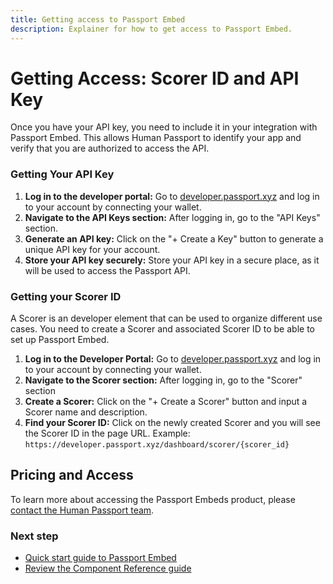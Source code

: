 ```yaml
---
title: Getting access to Passport Embed
description: Explainer for how to get access to Passport Embed.
---
```


# Getting Access: Scorer ID and API Key

Once you have your API key, you need to include it in your integration with Passport Embed. This allows Human Passport to identify your app and verify that you are authorized to access the API.

### Getting Your API Key

1. **Log in to the developer portal:** Go to [developer.passport.xyz](https://developer.passport.xyz) and log in to your account by connecting your wallet.
2. **Navigate to the API Keys section:** After logging in, go to the "API Keys" section.
3. **Generate an API key:** Click on the "+ Create a Key" button to generate a unique API key for your account.
4. **Store your API key securely:** Store your API key in a secure place, as it will be used to access the Passport API.


### Getting your Scorer ID
A Scorer is an developer element that can be used to organize different use cases. You need to create a Scorer and associated Scorer ID to be able to set up Passport Embed.

1. **Log in to the Developer Portal:** Go to [developer.passport.xyz](https://developer.passport.xyz) and log in to your account by connecting your wallet.
2. **Navigate to the Scorer section:** After logging in, go to the "Scorer" section
3. **Create a Scorer:** Click on the "+ Create a Scorer" button and input a Scorer name and description.
4. **Find your Scorer ID:** Click on the newly created Scorer and you will see the Scorer ID in the page URL.
   Example: `https://developer.passport.xyz/dashboard/scorer/{scorer_id}`

## Pricing and Access

To learn more about accessing the Passport Embeds product, please [contact the Human Passport team](https://tally.so/r/3X81KL).

### Next step

* [Quick start guide to Passport Embed](quick-start-guide)
* [Review the Component Reference guide](component-reference)